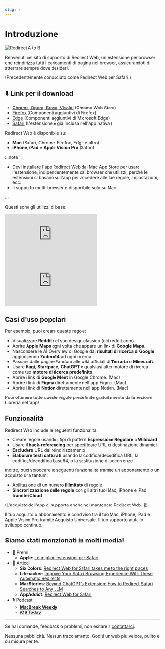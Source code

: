 ```yaml
---
slug: /
---
```



# Introduzione

<div style={{display: "flex", flexDirection: "column", alignItems: "flex-start", marginBottom: "25px"}}>
  <img src="./img/redirect-a-to-b.png" style={{display: "block", minWidth: "360px", maxWidth: "500px", width: "100%", height: "auto", marginBottom: "25px"}} alt="Redirect A to B" />
  <ExtensionStoreLinks />
</div>

Benvenuti nel sito di supporto di Redirect Web, un'estensione per browser che reindirizza tutti i caricamenti di pagina nel browser, assicurandoti di atterrare sempre dove desideri.

(Precedentemente conosciuto come Redirect Web per Safari.)

## ⬇️ Link per il download

- [Chrome, Opera, Brave, Vivaldi](https://chromewebstore.google.com/detail/ffglckbhfbfmdkefdmjbhpnffkcmlhdh) (Chrome Web Store)
- [Firefox](https://addons.mozilla.org/firefox/addon/redirect-web/) (Componenti aggiuntivi di Firefox)
- [Edge](https://microsoftedge.microsoft.com/addons/detail/hmfkakfdccgdpgemaicfgngnmflefpga) (Componenti aggiuntivi di Microsoft Edge)
- [Safari](https://apps.apple.com/app/id1571283503) (L'estensione è già inclusa nell'app nativa.)

Redirect Web è disponibile su:

- **Mac** (Safari, Chrome, Firefox, Edge e altro)
- **iPhone**, **iPad** e **Apple Vision Pro** (Safari)

:::note

- Devi installare [l'app Redirect Web dal Mac App Store](https://apps.apple.com/app/id1571283503) per usare l'estensione, indipendentemente dal browser che utilizzi, perché le estensioni si basano sull'app per accedere alle tue regole, impostazioni, ecc.
- Il supporto multi-browser è disponibile solo su Mac.

:::

Questi sono gli utilizzi di base:

<iframe style={{width:"100%", aspectRatio:"9/16", height:"auto", maxHeight:"60vh", maxWidth:"35vh"}} src="https://www.youtube.com/embed/NaQ5X-v-qJU" title="iOS Demo Video (YouTube)" frameborder="0" allow="accelerometer; autoplay; clipboard-write; encrypted-media; gyroscope; picture-in-picture; web-share" allowfullscreen></iframe>

<iframe style={{width:"100%", aspectRatio:"17/9", height:"auto", maxHeight:"100vh"}} src="https://www.youtube.com/embed/5eU89Gu73SQ" title="macOS Demo Video (YouTube)" frameborder="0" allow="accelerometer; autoplay; clipboard-write; encrypted-media; gyroscope; picture-in-picture; web-share" allowfullscreen></iframe>

## Casi d'uso popolari

Per esempio, puoi creare queste regole:

- Visualizzare **Reddit** nel suo design classico (old.reddit.com).
- Aprire **Apple Maps** ogni volta che appare un link di **Google Maps**.
- Nascondere le AI Overview di Google dai **risultati di ricerca di Google** aggiungendo **?udm=14** ad ogni ricerca.
- Passare dalle pagine Fandom alle wiki ufficiali di **Terraria** o **Minecraft**.
- Usare **Kagi**, **Startpage**, **ChatGPT** e qualsiasi altro motore di ricerca come tuo **motore di ricerca predefinito**.
- Aprire i link di **Google Meet** in Google Chrome. (Mac)
- Aprire i link di **Figma** direttamente nell'app Figma. (Mac)
- Aprire i link di **Notion** direttamente nell'app Notion. (Mac)

Puoi ottenere tutte queste regole predefinite gratuitamente dalla sezione Libreria nell'app!

## Funzionalità

Redirect Web include le seguenti funzionalità:

- Creare regole usando i tipi di pattern **Espressione Regolare** o **Wildcard**
- Usare il **back-referencing** per specificare URL di destinazione dinamici
- **Escludere** URL dal reindirizzamento
- **Elaborare testi catturati** usando la codifica/decodifica URL, la codifica/decodifica base64, o la sostituzione di occorrenze

Inoltre, puoi sbloccare le seguenti funzionalità tramite un abbonamento o un acquisto una tantum:

- Abilitazione di un numero **illimitato** di regole
- **Sincronizzazione delle regole** con gli altri tuoi Mac, iPhone e iPad **tramite iCloud**

(L'acquisto dell'app ci supporta anche nel mantenere Redirect Web. 🙏)

Il tuo acquisto o abbonamento è condiviso tra il tuo Mac, iPhone, iPad e Apple Vision Pro tramite Acquisto Universale. Il tuo supporto aiuta lo sviluppo continuo.

## Siamo stati menzionati in molti media!

* 🏅 Premi
    * **Apple**: [Le migliori estensioni per Safari](https://apps.apple.com/us/story/id1377753262)
* 📰 Articoli
    * **Six Colors**: [Redirect Web for Safari takes me to the right places](https://sixcolors.com/post/2022/11/redirect-web-for-safari-takes-me-to-the-right-places/)
    * **Lifehacker**: [Improve Your Safari Browsing Experience With These Automatic Redirects](https://lifehacker.com/improve-your-safari-browsing-experience-with-these-auto-1849812013)
    * **MacStories**: [Beyond ChatGPT’s Extension: How to Redirect Safari Searches to Any LLM](https://www.macstories.net/tutorials/beyond-chatgpts-extension-how-to-redirect-safari-searches-to-any-llm/)
    * **AppAddict**: [Redirect Web for Safari](https://appaddict.app/post/redirect-web-for-safari)
* 🎙️ Podcast
    * [**MacBreak Weekly**](https://youtu.be/I251K3L2s88?t=7427)
    * [**iOS Today**](https://youtu.be/cWkwH84b6M4?t=636)

---

Se hai domande, feedback o problemi, non esitare a [contattarci](contact-us).

Nessuna pubblicità. Nessun tracciamento. Goditi un web più veloce, pulito e su misura per te.